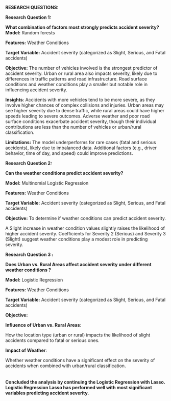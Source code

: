 **RESEARCH QUESTIONS:**

**Research Question 1:**

**What combination of factors most strongly predicts accident severity?\
Model:** Random forests

**Features:** Weather Conditions

**Target Variable:** Accident severity (categorized as Slight, Serious, and Fatal accidents)

**Objective:** The number of vehicles involved is the strongest predictor of accident severity. Urban or rural area also impacts severity, likely due to differences in traffic patterns and road infrastructure. Road surface conditions and weather conditions play a smaller but notable role in influencing accident severity.

**Insights**: Accidents with more vehicles tend to be more severe, as they involve higher chances of complex collisions and injuries. Urban areas may see higher severity due to dense traffic, while rural areas could have higher speeds leading to severe outcomes. Adverse weather and poor road surface conditions exacerbate accident severity, though their individual contributions are less than the number of vehicles or urban/rural classification.

**Limitations:** The model underperforms for rare cases (fatal and serious accidents), likely due to imbalanced data. Additional factors (e.g., driver behavior, time of day, and speed) could improve predictions.

**Research Question 2:**

**Can the weather conditions predict accident severity?**

**Model:** Multinomial Logistic Regression

**Features:** Weather Conditions

**Target Variable:** Accident severity (categorized as Slight, Serious, and Fatal accidents)

**Objective:** To determine if weather conditions can predict accident severity.

A Slight increase in weather condition values slightly raises the likelihood of higher accident severity. Coefficients for Severity 2 (Serious) and Severity 3 (Slight) suggest weather conditions play a modest role in predicting severity.

**Research Question 3 :**

**Does Urban vs. Rural Areas affect accident severity under different weather conditions ?**

**Model:** Logistic Regression

**Features:** Weather Conditions

**Target Variable:** Accident severity (categorized as Slight, Serious, and Fatal accidents)

**Objective:**

**Influence of Urban vs. Rural Areas**:

How the location type (urban or rural) impacts the likelihood of slight accidents compared to fatal or serious ones.

**Impact of Weather**:

Whether weather conditions have a significant effect on the severity of accidents when combined with urban/rural classification.\
\
\
**Concluded the analysis by continuing the Logistic Regression with Lasso.\
Logistic Regression Lasso has performed well with most significant variables predicting accident severity.**
